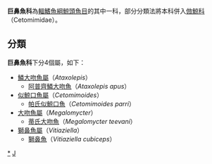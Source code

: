 {{Automatic taxobox
| taxon = Megalomycteridae
| image = Cetomimus gillii.jpg
| image_caption = Cetomimus gillii
| authority = Goode & T. H. Bean, 1895
| subdivision_ranks = [[屬|屬]]
| subdivision = 
* 見內文
}}
'''巨鼻魚科'''為[[輻鰭魚綱|輻鰭魚綱]][[鯨頭魚目|鯨頭魚目]]的其中一科，部分分類法將本科併入[[倣鯨科|倣鯨科]]（Cetomimidae）。

==分類==
'''巨鼻魚科'''下分4個屬，如下：
*[[鱗大吻魚屬|鱗大吻魚屬]]（''Ataxolepis''）
**[[阿普齊鱗大吻魚|阿普齊鱗大吻魚]]（''Ataxolepis apus''）
*[[似鯨口魚屬|似鯨口魚屬]]（''Cetomimoides''）
**[[帕氏似鯨口魚|帕氏似鯨口魚]]（''Cetomimoides parri''）
*[[大吻魚屬|大吻魚屬]]（''Megalomycter''）
**[[蒂氏大吻魚|蒂氏大吻魚]]（''Megalomycter teevani''）
*[[獅鼻魚屬|獅鼻魚屬]]（''Vitiaziella''）
**[[獅鼻魚|獅鼻魚]]（''Vitiaziella cubiceps''）
{{Taxonbar|from=Q12664918}}

[[Category:巨鼻魚科|*]]
[[Category:鲸头鱼目|J]]